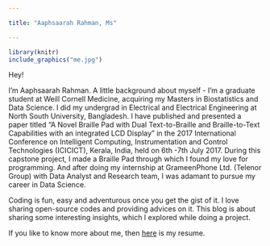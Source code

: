 ---

title: "Aaphsaarah Rahman, Ms"

---



```{r, out.width = '30%', fig.align="center", echo = FALSE}
 
library(knitr)
include_graphics("me.jpg")
```


Hey!

I’m Aaphsaarah Rahman. A little background about myself - I’m a graduate student at Weill Cornell Medicine, acquiring my Masters in Biostatistics and Data Science. I did my undergrad in Electrical and Electrical Engineering at North South University, Bangladesh. I have published and presented a paper titled “A Novel Braille Pad with Dual Text-to-Braille and Braille-to-Text Capabilities with an integrated LCD Display” in the 2017 International Conference on Intelligent Computing, Instrumentation and Control Technologies (ICICICT), Kerala, India, held on 6th -7th July 2017. During this capstone project, I made a Braille Pad through which I found my love for programming. And after doing my internship at GrameenPhone Ltd. (Telenor Group) with Data Analyst and Research team, I was adamant to pursue my career in Data Science.   
   

Coding is fun, easy and adventurous once you get the gist of it. I love sharing open-source codes and providing advices on it. This blog is about sharing some interesting insights, which I explored while doing a project.

If you like to know more about me, then [here](Aaphsaarah_r.pdf) is my resume. 

